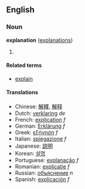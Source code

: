 ==English==
===Noun===
'''explanation''' ([[explanations]])

# {{stub}}

====Related terms====
*[[explain]]

====Translations====
*Chinese: [[解釋]], [[解释]]
*Dutch: [[verklaring]] ''de''
*French: [[explication]] ''f''
*German: [[Erklärung]] ''f''
*Greek: [[εξήγηση]] ''f''
*Italian: [[spiegazione]] ''f''
*Japanese: [[説明]]
*Korean: [[설명]]
*Portuguese: [[explanação]] ''f''
*Romanian: [[explicaţie]] ''f''
*Russian: [[объяснение]] ''n''
*Spanish: [[explicación]] ''f''